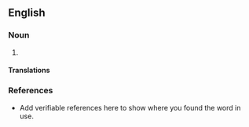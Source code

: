 ==English==

===Noun===
{{en-noun}}

# {{substub}}

====Translations====

===References===
*Add verifiable references here to show where you found the word in use.